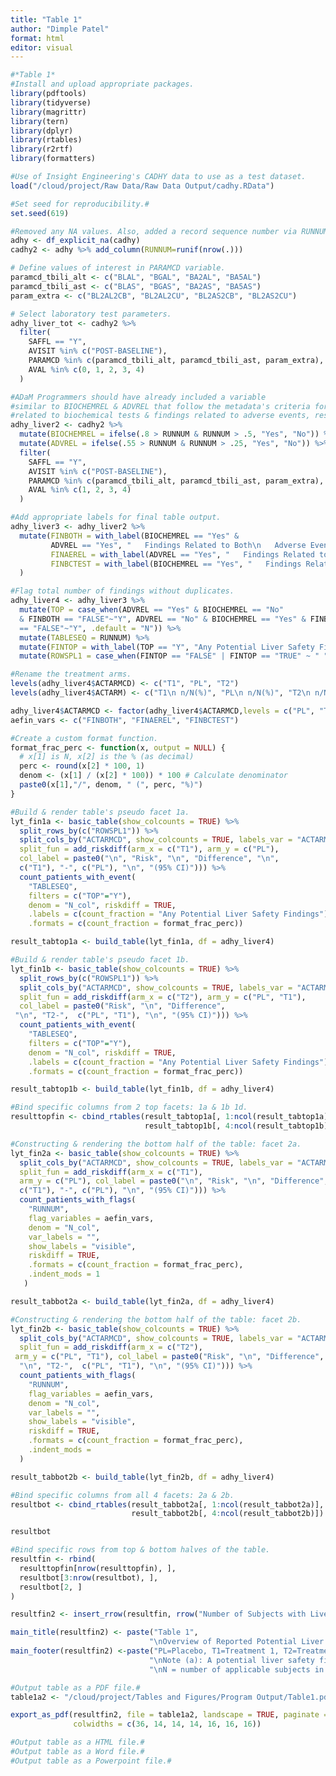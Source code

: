 ```yaml
---
title: "Table 1"
author: "Dimple Patel"
format: html
editor: visual
---
```


```r
#*Table 1*
#Install and upload appropriate packages.
library(pdftools)
library(tidyverse)
library(magrittr)
library(tern)
library(dplyr)
library(rtables)
library(r2rtf)
library(formatters)

#Use of Insight Engineering's CADHY data to use as a test dataset.
load("/cloud/project/Raw Data/Raw Data Output/cadhy.RData")

#Set seed for reproducibility.#
set.seed(619)

#Removed any NA values. Also, added a record sequence number via RUNNUM.
adhy <- df_explicit_na(cadhy)
cadhy2 <- adhy %>% add_column(RUNNUM=runif(nrow(.)))

# Define values of interest in PARAMCD variable.
paramcd_tbili_alt <- c("BLAL", "BGAL", "BA2AL", "BA5AL")
paramcd_tbili_ast <- c("BLAS", "BGAS", "BA2AS", "BA5AS")
param_extra <- c("BL2AL2CB", "BL2AL2CU", "BL2AS2CB", "BL2AS2CU")

# Select laboratory test parameters.
adhy_liver_tot <- cadhy2 %>%
  filter(
    SAFFL == "Y",
    AVISIT %in% c("POST-BASELINE"),
    PARAMCD %in% c(paramcd_tbili_alt, paramcd_tbili_ast, param_extra),
    AVAL %in% c(0, 1, 2, 3, 4)
  )

#ADaM Programmers should have already included a variable
#similar to BIOCHEMREL & ADVREL that follow the metadata's criteria for findings
#related to biochemical tests & findings related to adverse events, respectively.
adhy_liver2 <- cadhy2 %>% 
  mutate(BIOCHEMREL = ifelse(.8 > RUNNUM & RUNNUM > .5, "Yes", "No")) %>% 
  mutate(ADVREL = ifelse(.55 > RUNNUM & RUNNUM > .25, "Yes", "No")) %>% 
  filter(
    SAFFL == "Y",
    AVISIT %in% c("POST-BASELINE"),
    PARAMCD %in% c(paramcd_tbili_alt, paramcd_tbili_ast, param_extra),
    AVAL %in% c(1, 2, 3, 4)
  )

#Add appropriate labels for final table output.
adhy_liver3 <- adhy_liver2 %>% 
  mutate(FINBOTH = with_label(BIOCHEMREL == "Yes" &
         ADVREL == "Yes", "   Findings Related to Both\n   Adverse Events and Biochemical\n   Tests"),
         FINAEREL = with_label(ADVREL == "Yes", "   Findings Related to Adverse\n   Events"),
         FINBCTEST = with_label(BIOCHEMREL == "Yes", "   Findings Related to\n   Biochemical Tests")
  ) 

#Flag total number of findings without duplicates.
adhy_liver4 <- adhy_liver3 %>%                                                  
  mutate(TOP = case_when(ADVREL == "Yes" & BIOCHEMREL == "No"
  & FINBOTH == "FALSE"~"Y", ADVREL == "No" & BIOCHEMREL == "Yes" & FINBOTH
  == "FALSE"~"Y", .default = "N")) %>% 
  mutate(TABLESEQ = RUNNUM) %>% 
  mutate(FINTOP = with_label(TOP == "Y", "Any Potential Liver Safety Findings")) %>%
  mutate(ROWSPL1 = case_when(FINTOP == "FALSE" | FINTOP == "TRUE" ~ " ")) 

#Rename the treatment arms.
levels(adhy_liver4$ACTARMCD) <- c("T1", "PL", "T2")
levels(adhy_liver4$ACTARM) <- c("T1\n n/N(%)", "PL\n n/N(%)", "T2\n n/N(%)")

adhy_liver4$ACTARMCD <- factor(adhy_liver4$ACTARMCD,levels = c("PL", "T1", "T2")) 
aefin_vars <- c("FINBOTH", "FINAEREL", "FINBCTEST")

#Create a custom format function.
format_frac_perc <- function(x, output = NULL) {  
  # x[1] is N, x[2] is the % (as decimal)
  perc <- round(x[2] * 100, 1)
  denom <- (x[1] / (x[2] * 100)) * 100 # Calculate denominator
  paste0(x[1],"/", denom, " (", perc, "%)")
}

#Build & render table's pseudo facet 1a.
lyt_fin1a <- basic_table(show_colcounts = TRUE) %>% 
  split_rows_by(c("ROWSPL1")) %>%
  split_cols_by("ACTARMCD", show_colcounts = TRUE, labels_var = "ACTARM", 
  split_fun = add_riskdiff(arm_x = c("T1"), arm_y = c("PL"), 
  col_label = paste0("\n", "Risk", "\n", "Difference", "\n", 
  c("T1"), "-", c("PL"), "\n", "(95% CI)"))) %>% 
  count_patients_with_event(
    "TABLESEQ",
    filters = c("TOP"="Y"),
    denom = "N_col", riskdiff = TRUE,
    .labels = c(count_fraction = "Any Potential Liver Safety Findings"),
    .formats = c(count_fraction = format_frac_perc)) 

result_tabtop1a <- build_table(lyt_fin1a, df = adhy_liver4)

#Build & render table's pseudo facet 1b.
lyt_fin1b <- basic_table(show_colcounts = TRUE) %>% 
  split_rows_by(c("ROWSPL1")) %>%
  split_cols_by("ACTARMCD", show_colcounts = TRUE, labels_var = "ACTARM", 
  split_fun = add_riskdiff(arm_x = c("T2"), arm_y = c("PL", "T1"), 
  col_label = paste0("Risk", "\n", "Difference", 
 "\n", "T2-",  c("PL", "T1"), "\n", "(95% CI)"))) %>% 
  count_patients_with_event(
    "TABLESEQ",
    filters = c("TOP"="Y"),
    denom = "N_col", riskdiff = TRUE,
    .labels = c(count_fraction = "Any Potential Liver Safety Findings"),
    .formats = c(count_fraction = format_frac_perc))

result_tabtop1b <- build_table(lyt_fin1b, df = adhy_liver4)

#Bind specific columns from 2 top facets: 1a & 1b 1d.
resulttopfin <- cbind_rtables(result_tabtop1a[, 1:ncol(result_tabtop1a)], 
                              result_tabtop1b[, 4:ncol(result_tabtop1b)])

#Constructing & rendering the bottom half of the table: facet 2a.
lyt_fin2a <- basic_table(show_colcounts = TRUE) %>%
  split_cols_by("ACTARMCD", show_colcounts = TRUE, labels_var = "ACTARM",
  split_fun = add_riskdiff(arm_x = c("T1"), 
  arm_y = c("PL"), col_label = paste0("\n", "Risk", "\n", "Difference", "\n", 
  c("T1"), "-", c("PL"), "\n", "(95% CI)"))) %>%
  count_patients_with_flags(
    "RUNNUM",
    flag_variables = aefin_vars,
    denom = "N_col",
    var_labels = "",
    show_labels = "visible", 
    riskdiff = TRUE,
    .formats = c(count_fraction = format_frac_perc),
    .indent_mods = 1
   )

result_tabbot2a <- build_table(lyt_fin2a, df = adhy_liver4)

#Constructing & rendering the bottom half of the table: facet 2b.
lyt_fin2b <- basic_table(show_colcounts = TRUE) %>% 
  split_cols_by("ACTARMCD", show_colcounts = TRUE, labels_var = "ACTARM",
  split_fun = add_riskdiff(arm_x = c("T2"),
 arm_y = c("PL", "T1"), col_label = paste0("Risk", "\n", "Difference", 
  "\n", "T2-",  c("PL", "T1"), "\n", "(95% CI)"))) %>% 
  count_patients_with_flags(
    "RUNNUM",
    flag_variables = aefin_vars,
    denom = "N_col",
    var_labels = "",
    show_labels = "visible", 
    riskdiff = TRUE,
    .formats = c(count_fraction = format_frac_perc),
    .indent_mods = 
  )

result_tabbot2b <- build_table(lyt_fin2b, df = adhy_liver4)

#Bind specific columns from all 4 facets: 2a & 2b.
resultbot <- cbind_rtables(result_tabbot2a[, 1:ncol(result_tabbot2a)], 
                           result_tabbot2b[, 4:ncol(result_tabbot2b)])

resultbot

#Bind specific rows from top & bottom halves of the table.
resultfin <- rbind(
  resulttopfin[nrow(resulttopfin), ],
  resultbot[3:nrow(resultbot), ],
  resultbot[2, ]
)

resultfin2 <- insert_rrow(resultfin, rrow("Number of Subjects with Liver\nSafety Findings(a)"), at = 1)

main_title(resultfin2) <- paste("Table 1", 
                               "\nOverview of Reported Potential Liver Safety Findings", "\n<Analysis Set>")
main_footer(resultfin2) <-paste("PL=Placebo, T1=Treatment 1, T2=Treatment 2",
                               "\nNote (a): A potential liver safety finding is defined as meeting any of the laboratory thresholds.",
                               "\nN = number of applicable subjects in treatment arm; n = actual applicable observed number with values.")

#Output table as a PDF file.#
table1a2 <- "/cloud/project/Tables and Figures/Program Output/Table1.pdf"

export_as_pdf(resultfin2, file = table1a2, landscape = TRUE, paginate = FALSE, 
              colwidths = c(36, 14, 14, 14, 16, 16, 16))

#Output table as a HTML file.#
#Output table as a Word file.#
#Output table as a Powerpoint file.#
```
